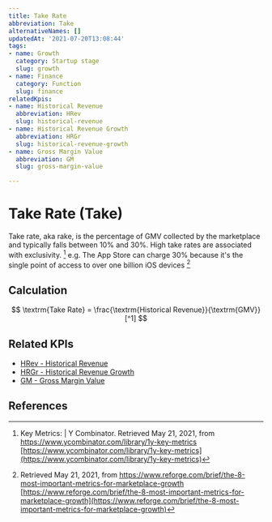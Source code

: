 ```yaml
---
title: Take Rate
abbreviation: Take
alternativeNames: []
updatedAt: '2021-07-20T13:08:44'
tags:
- name: Growth
  category: Startup stage
  slug: growth
- name: Finance
  category: Function
  slug: finance
relatedKpis:
- name: Historical Revenue
  abbreviation: HRev
  slug: historical-revenue
- name: Historical Revenue Growth
  abbreviation: HRGr
  slug: historical-revenue-growth
- name: Gross Margin Value
  abbreviation: GM
  slug: gross-margin-value

---
```


# Take Rate (Take)

Take rate, aka rake, is the percentage of GMV collected by the marketplace and typically falls between 10% and 30%. High take rates are associated with exclusivity. [^1]
e.g. The App Store can charge 30% because it's the single point of access to over one billion iOS devices [^2]

## Calculation

$$
\textrm{Take Rate} = \frac{\textrm{Historical Revenue}}{\textrm{GMV}} [^1]
$$



## Related KPIs

- [HRev - Historical Revenue](/en/kpis/historical-revenue)
- [HRGr - Historical Revenue Growth](/en/kpis/historical-revenue-growth)
- [GM - Gross Margin Value](/en/kpis/gross-margin-value)

## References

[^1]:  Key Metrics:  | Y Combinator. Retrieved May 21, 2021, from https://www.ycombinator.com/library/1y-key-metrics [https://www.ycombinator.com/library/1y-key-metrics](https://www.ycombinator.com/library/1y-key-metrics)
[^2]:   Retrieved May 21, 2021, from https://www.reforge.com/brief/the-8-most-important-metrics-for-marketplace-growth [https://www.reforge.com/brief/the-8-most-important-metrics-for-marketplace-growth](https://www.reforge.com/brief/the-8-most-important-metrics-for-marketplace-growth)
[^3]: Marketplace KPI Dashboard, https://versionone.vc/marketplace-kpi/ [https://versionone.vc/marketplace-kpi/](https://versionone.vc/marketplace-kpi/)
